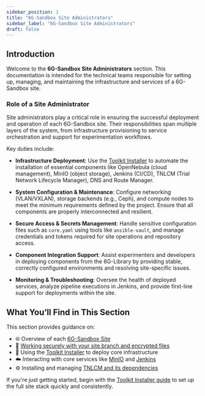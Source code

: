 ```yaml
---
sidebar_position: 1
title: "6G-Sandbox Site Administrators"
sidebar_label: "6G-Sandbox Site Administrators"
draft: false
---
```



## Introduction

Welcome to the **6G-Sandbox Site Administrators** section. This documentation is intended for the technical teams responsible for setting up, managing, and maintaining the infrastructure and services of a 6G-Sandbox site.

### Role of a Site Administrator

Site administrators play a critical role in ensuring the successful deployment and operation of each 6G-Sandbox site. Their responsibilities span multiple layers of the system, from infrastructure provisioning to service orchestration and support for experimentation workflows.

Key duties include:

- **Infrastructure Deployment**: Use the [Toolkit Installer](./toolkit.mdx) to automate the installation of essential components like OpenNebula (cloud management), MinIO (object storage), Jenkins (CI/CD), TNLCM (Trial Network Lifecycle Manager), DNS and Route Manager.
  
- **System Configuration & Maintenance**: Configure networking (VLAN/VXLAN), storage backends (e.g., Ceph), and compute nodes to meet the minimum requirements defined by the project. Ensure that all components are properly interconnected and resilient.
  
- **Secure Access & Secrets Management**: Handle sensitive configuration files such as `core.yaml` using tools like `ansible-vault`, and manage credentials and tokens required for site operations and repository access.
  
- **Component Integration Support**: Assist experimenters and developers in deploying components from the <Link to={LIBRARY_REPO_URL}>6G-Library</Link> by providing stable, correctly configured environments and resolving site-specific issues.

- **Monitoring & Troubleshooting**: Oversee the health of deployed services, analyze pipeline executions in Jenkins, and provide first-line support for deployments within the site.


## What You’ll Find in This Section

This section provides guidance on:

- 🌐 Overview of each [6G-Sandbox Site](./6g_sandbox_sites.mdx)
- 🔐 [Working securely with your site branch and encrypted files](./work_on_your_site.mdx)
- 🚀 Using the [Toolkit Installer](./toolkit.mdx) to deploy core infrastructure
- ☁️ Interacting with core services like [MinIO](./minio.mdx) and [Jenkins](./jenkins.mdx)
- ⚙️ Installing and managing [TNLCM and its dependencies](./TNLCM/tnlcm_installation.mdx)

If you're just getting started, begin with the [Toolkit Installer guide](./toolkit.mdx) to set up the full site stack quickly and consistently.
